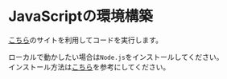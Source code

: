 # JavaScriptの環境構築

[こちら](https://onecompiler.com/javascript)のサイトを利用してコードを実行します。

ローカルで動かしたい場合は`Node.js`をインストールしてください。<br/>
インストール方法は[こちら](/chapters/nodejs/2.environment)を参考にしてください。